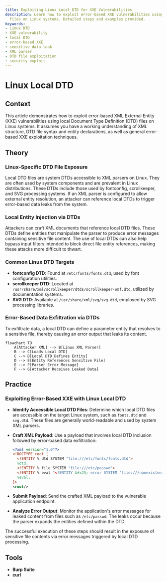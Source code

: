 ```yaml
---
title: Exploiting Linux Local DTD for XXE Vulnerabilities
description: Learn how to exploit error-based XXE vulnerabilities using local DTD
  files on Linux systems. Detailed steps and examples provided.
keywords:
- Linux DTD
- XXE vulnerability
- local DTD
- error-based XXE
- sensitive data leak
- XML parser
- DTD file exploitation
- security exploit
---
```


# Linux Local DTD

## Context

This article demonstrates how to exploit error-based XML External Entity (XXE) vulnerabilities using local Document Type Definition (DTD) files on Linux systems. It assumes you have a working understanding of XML structure, DTD file syntax and entity declarations, as well as general error-based XXE exploitation techniques.

## Theory

### Linux-Specific DTD File Exposure

Local DTD files are system DTDs accessible to XML parsers on Linux. They are often used by system components and are prevalent in Linux distributions. These DTDs include those used by fontconfig, scrollkeeper, and SVG processing systems. If an XML parser is configured to allow external entity resolution, an attacker can reference local DTDs to trigger error-based data leaks from the system.

### Local Entity Injection via DTDs

Attackers can craft XML documents that reference local DTD files. These DTDs define entities that manipulate the parser to produce error messages containing sensitive file content. The use of local DTDs can also help bypass input filters intended to block direct file entity references, making these attacks more difficult to thwart.

### Common Linux DTD Targets

- **fontconfig DTD**: Found at `/etc/fonts/fonts.dtd`, used by font configuration utilities.
- **scrollkeeper DTD**: Located at `/usr/share/xml/scrollkeeper/dtds/scrollkeeper-omf.dtd`, utilized by documentation systems.
- **SVG DTD**: Available at `/usr/share/xml/svg/svg.dtd`, employed by SVG processing libraries.

### Error-Based Data Exfiltration via DTDs

To exfiltrate data, a local DTD can define a parameter entity that resolves to a sensitive file, thereby causing an error output that leaks its content.

```mermaid
flowchart TD
    A[Attacker XML] --> B[Linux XML Parser]
    B --> C[Loads Local DTD]
    C --> D[Local DTD Defines Entity]
    D --> E[Entity References Sensitive File]
    E --> F[Parser Error Message]
    F --> G[Attacker Receives Leaked Data]
```

## Practice

### Exploiting Error-Based XXE with Linux Local DTD

- **Identify Accessible Local DTD Files**: Determine which local DTD files are accessible on the target Linux system, such as `fonts.dtd` and `svg.dtd`. These files are generally world-readable and used by system XML parsers.

- **Craft XML Payload**: Use a payload that involves local DTD inclusion followed by error-based data exfiltration:
  
  ```xml
  <?xml version="1.0"?>
  <!DOCTYPE root [
    <!ENTITY % dtd SYSTEM "file:///etc/fonts/fonts.dtd">
    %dtd;
    <!ENTITY % file SYSTEM "file:///etc/passwd">
    <!ENTITY % eval "<!ENTITY &#x25; error SYSTEM 'file:///nonexistent/%file;'>">
    %eval;
  ]>
  <root/>
  ```

- **Submit Payload**: Send the crafted XML payload to the vulnerable application endpoint.

- **Analyze Error Output**: Monitor the application's error messages for leaked content from files such as `/etc/passwd`. The leaks occur because the parser expands the entities defined within the DTD.

The successful execution of these steps should result in the exposure of sensitive file contents via error messages triggered by local DTD processing.

## Tools

- **Burp Suite**
- **curl**